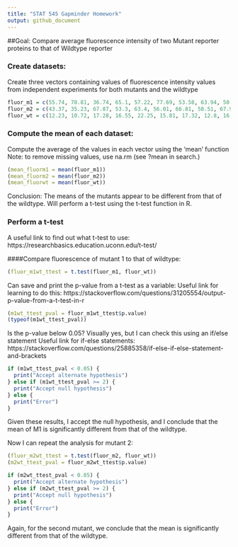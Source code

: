 ```yaml
---
title: "STAT 545 Gapminder Homework"
output: github_document
---
```

##Goal: Compare average fluorescence intensity of two Mutant reporter proteins to that of Wildtype reporter

### Create datasets:

Create three vectors containing values of fluorescence intensity values from independent experiments for both mutants and the wildtype
```r
 
fluor_m1 = c(55.74, 70.81, 36.74, 65.1, 57.22, 77.69, 53.58, 63.94, 50.8, 64.05, 45.09, 58.86)
fluor_m2 = c(43.37, 35.23, 67.87, 53.3, 63.4, 56.01, 66.81, 58.51, 67.98, 53.34, 66.42, 45.71)
fluor_wt = c(12.23, 10.72, 17.28, 16.55, 22.25, 15.81, 17.32, 12.8, 16.5, 14.71, 19.71, 17.86)
```

### Compute the mean of each dataset: 
Compute the average of the values in each vector using the 'mean' function
Note: to remove missing values, use na.rm (see ?mean in search.)

```r
(mean_fluorm1 = mean(fluor_m1))
(mean_fluorm2 = mean(fluor_m2))
(mean_fluorwt = mean(fluor_wt))

```
Conclusion: The means of the mutants appear to be different from that of the wildtype. Will perform a t-test using the t-test function in R. 

### Perform a t-test
A useful link to find out what t-test to use: https://researchbasics.education.uconn.edu/t-test/

####Compare fluorescence of mutant 1 to that of wildtype:
```r
(fluor_m1wt_ttest = t.test(fluor_m1, fluor_wt))
```

Can save and print the p-value from a t-test as a variable: 
Useful link for learning to do this: https://stackoverflow.com/questions/31205554/output-p-value-from-a-t-test-in-r
```r
(m1wt_ttest_pval = fluor_m1wt_ttest$p.value)
(typeof(m1wt_ttest_pval))
```
Is the p-value below 0.05? Visually yes, but I can check this using an if/else statement
Useful link for if-else statements: https://stackoverflow.com/questions/25885358/if-else-if-else-statement-and-brackets

```r
if (m1wt_ttest_pval < 0.05) {
  print("Accept alternate hypothesis")
} else if (m1wt_ttest_pval >= 2) {
  print("Accept null hypothesis")
} else {
  print("Error")
}
```
Given these results, I accept the null hypothesis, and I conclude that the mean of M1 is significantly different from that of the wildtype. 

Now  I can repeat the analysis for mutant 2: 
```r
(fluor_m2wt_ttest = t.test(fluor_m2, fluor_wt))
(m2wt_ttest_pval = fluor_m2wt_ttest$p.value)

if (m2wt_ttest_pval < 0.05) {
  print("Accept alternate hypothesis")
} else if (m2wt_ttest_pval >= 2) {
  print("Accept null hypothesis")
} else {
  print("Error")
}
```
Again, for the second mutant, we conclude that the mean is significantly different from that of the wildtype. 

